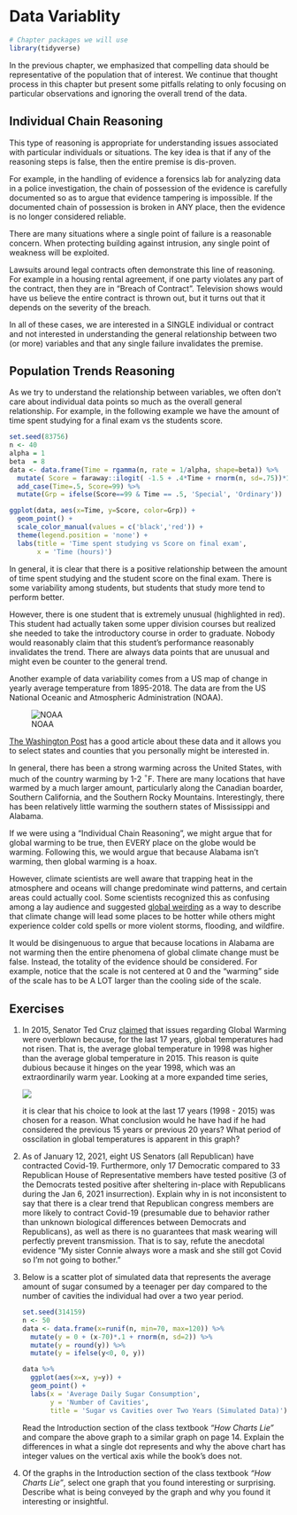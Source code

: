 # Data Variablity

```r
# Chapter packages we will use
library(tidyverse)
```


In the previous chapter, we emphasized that compelling data should be representative
of the population that of interest. We continue that thought process in this chapter
but present some pitfalls relating to only focusing on particular observations
and ignoring the overall trend of the data.


## Individual Chain Reasoning

This type of reasoning is appropriate for understanding issues associated with
particular individuals or situations. The key idea is that if any of the reasoning
steps is false, then the entire premise is dis-proven.

For example, in the handling of evidence a forensics lab for analyzing data in a
police investigation, the chain of possession of the evidence is carefully documented 
so as to argue that evidence tampering is impossible. If the documented chain
of possession is broken in ANY place, then the evidence is no longer considered
reliable.

There are many situations where a single point of failure is a reasonable concern.
When protecting building against intrusion, any single point of weakness will be
exploited.

Lawsuits around legal contracts often demonstrate this line of reasoning. For
example in a housing rental agreement, if one party violates any part of the 
contract, then they are in "Breach of Contract". Television shows would have
us believe the entire contract is thrown out, but it turns out that it depends 
on the severity of the breach.

In all of these cases, we are interested in a SINGLE individual or contract and
not interested in understanding the general relationship between two (or more) 
variables and that any single failure invalidates the premise.


## Population Trends Reasoning

As we try to understand the relationship between variables, we often don't
care about individual data points so much as the overall general relationship.
For example, in the following example we have the amount of time spent studying
for a final exam vs the students score.

```r
set.seed(83756)
n <- 40
alpha = 1
beta  = 8
data <- data.frame(Time = rgamma(n, rate = 1/alpha, shape=beta)) %>%
  mutate( Score = faraway::ilogit( -1.5 + .4*Time + rnorm(n, sd=.75))*100 ) %>%
  add_case(Time=.5, Score=99) %>%
  mutate(Grp = ifelse(Score==99 & Time == .5, 'Special', 'Ordinary'))

ggplot(data, aes(x=Time, y=Score, color=Grp)) +
  geom_point() +
  scale_color_manual(values = c('black','red')) +
  theme(legend.position = 'none') +
  labs(title = 'Time spent studying vs Score on final exam', 
       x = 'Time (hours)')
```

In general, it is clear that there is a positive relationship between the amount
of time spent studying and the student score on the final exam. There is some
variability among students, but students that study more tend to perform better.

However, there is one student that is extremely unusual (highlighted in red). This
student had actually taken some upper division courses but realized she needed to
take the introductory course in order to graduate. Nobody would reasonably claim
that this student's performance reasonably invalidates the trend. There are always
data points that are unusual and might even be counter to the general trend.


Another example of data variability comes from a US map of change in yearly average
temperature from 1895-2018. The data are from the US National Oceanic and Atmospheric
Administration (NOAA). 

![NOAA](Images/US_Temperature_Change_1895_2018.png)


[The Washington Post](https://www.washingtonpost.com/graphics/2019/national/climate-environment/climate-change-america/)
has a good article about these data and it allows you to select states and counties
that you personally might be interested in.

In general, there has been a strong warming across the United States, with much
of the country warming by 1-2 $^\circ$F. There are many locations that have warmed
by a much larger amount, particularly along the Canadian boarder, Southern California,
and the Southern Rocky Mountains. Interestingly, there has been relatively little
warming the southern states of Mississippi and Alabama.

If we were using a "Individual Chain Reasoning", we might argue that for global
warming to be true, then EVERY place on the globe would be warming. Following this,
we would argue that because Alabama isn't warming, then global warming is a hoax.

However, climate scientists are well aware that trapping heat in the atmosphere
and oceans will change predominate wind patterns, and certain areas could actually
cool. Some scientists recognized this as confusing among a lay audience and
suggested 
[global weirding](https://www.nytimes.com/2007/12/02/opinion/02friedman.html?_r=1)
as a way to describe that climate change will lead some places to be hotter while
others might experience colder cold spells or more violent storms, flooding, and
wildfire.

It would be disingenuous to argue that because locations in Alabama are not warming
then the entire phenomena of global climate change must be false. Instead, the totality
of the evidence should be considered. For example, notice that the scale is not
centered at 0 and the "warming" side of the scale has to be A LOT larger than
the cooling side of the scale. 

## Exercises

1.  In 2015, Senator Ted Cruz 
    [claimed](https://www.washingtonpost.com/news/energy-environment/wp/2015/03/24/ted-cruz-says-satellite-data-show-the-globe-isnt-warming-this-satellite-scientist-feels-otherwise/) 
    that issues regarding Global Warming were
    overblown because, for the last 17 years, global temperatures had not risen.
    That is, the average global temperature in 1998 was higher than the average
    global temperature in 2015.
    This reason is quite dubious because it hinges on the year 1998, which was
    an extraordinarily warm year. Looking at a more expanded time series, 

    ![](Images/Ted_Cruz_Cherry_Picking.png)
    
    it is clear that his choice to look
    at the last 17 years (1998 - 2015) was chosen for a reason. What conclusion
    would he have had if he had considered the previous 15 years or previous 20 years?
    What period of osscilation in global temperatures is apparent in this graph?
    
2.  As of January 12, 2021, eight US Senators (all Republican) have contracted Covid-19.
    Furthermore, only 17 Democratic compared to 33 Republican House of Representative
    members have tested positive (3 of the Democrats tested positive after sheltering
    in-place with Republicans during the Jan 6, 2021 insurrection). Explain why in is not
    inconsistent to say that there is a clear trend that Republican congress members 
    are more likely to contract Covid-19 (presumable due to behavior rather than
    unknown biological differences between Democrats and Republicans), as well as
    there is no guarantees that mask wearing will perfectly prevent transmission.
    That is to say, refute the anecdotal evidence "My sister Connie always wore
    a mask and she still got Covid so I'm not going to bother."


3.  Below is a scatter plot of simulated data that represents the average amount
    of sugar consumed by a teenager per day compared to the number of cavities
    the individual had over a two year period.
    ```r
    set.seed(314159)
    n <- 50
    data <- data.frame(x=runif(n, min=70, max=120)) %>%
      mutate(y = 0 + (x-70)*.1 + rnorm(n, sd=2)) %>%
      mutate(y = round(y)) %>%
      mutate(y = ifelse(y<0, 0, y))
    
    data %>%
      ggplot(aes(x=x, y=y)) +
      geom_point() +
      labs(x = 'Average Daily Sugar Consumption',
           y = 'Number of Cavities',
           title = 'Sugar vs Cavities over Two Years (Simulated Data)')
```
    Read the Introduction section of the class textbook *"How Charts Lie"* and compare the
    above graph to a similar graph on page 14. Explain the differences in what a single
    dot represents and why the above chart has integer values on the vertical axis while
    the book's does not.


4.  Of the graphs in the Introduction section of the class textbook *"How Charts Lie"*,
    select one graph that you found interesting or surprising. Describe what is 
    being conveyed by the graph and why you found it interesting or insightful.

